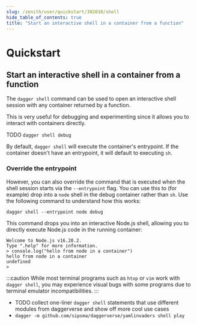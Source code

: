 ```yaml
---
slug: /zenith/user/quickstart/302010/shell
hide_table_of_contents: true
title: "Start an interactive shell in a container from a function"
---
```


# Quickstart

## Start an interactive shell in a container from a function

The `dagger shell` command can be used to open an interactive shell session with any container returned by a function.

This is very useful for debugging and experimenting since it allows you to interact with containers directly.

TODO `dagger shell debug`

By default, `dagger shell` will execute the container's entrypoint. If the container doesn't have an entrypoint, it will default to executing `sh`.

### Override the entrypoint

However, you can also override the command that is executed when the shell session starts via the `--entrypoint` flag. You can use this to (for example) drop into a `node` shell in the debug container rather than `sh`. Use the following command to understand how this works:

```shell
dagger shell --entrypoint node debug
```

This command drops you into an interactive Node.js shell, allowing you to directly execute Node.js code in the running container:

```shell
Welcome to Node.js v16.20.2.
Type ".help" for more information.
> console.log("hello from node in a container")
hello from node in a container
undefined
>
```

:::caution
While most terminal programs such as `htop` or `vim` work with `dagger shell`, you may experience visual bugs with some programs due to terminal emulator incompatibilities.
:::

* TODO collect one-liner `dagger shell` statements that use different modules from daggerverse and show off more cool use cases
* `dagger -m github.com/sipsma/daggerverse/yamlinvaders shell play`
